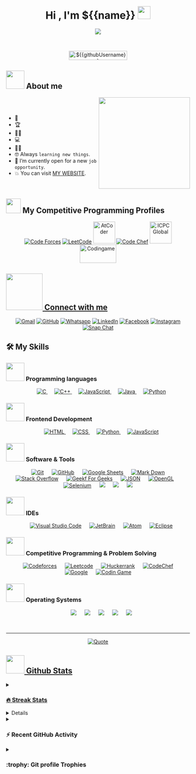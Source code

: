 <h1 align="center">Hi , I'm ${{name}} <img src="https://media.giphy.com/media/hvRJCLFzcasrR4ia7z/giphy.gif" width="35"></h1>
<p align="center">
  <a href="https://github.com/DenverCoder1/readme-typing-svg"><img src="https://readme-typing-svg.herokuapp.com?font=Time+New+Roman&color=%23C8BE25&size=25&center=true&vCenter=true&width=600&height=100&lines=Software+Engineer+@bld.ai;Computer+Science+Student;Competitive+Programmer;2x+ACPC+Finalist;Expert+on+Codeforces;Division+1+on+Codechef+(5+Stars);4+Kyu+on+Atcoder;Always+learning+new+things"></a>
</p>


<br>

<p align="center"> 
	<img src="https://komarev.com/ghpvc/?username=${{githubUsername}}&label=Profile%20views&color=0047AB&style=plastic?" alt="${{githubUsername}}" height=25px, width=160px/> 
</p>

	
## <picture><img src = "https://github.com/7oSkaaa/7oSkaaa/blob/main/Images/about_me.gif?raw=true" width = 50px></picture> About me

<picture> <img align="right" src="https://github.com/7oSkaaa/7oSkaaa/blob/main/Images/Right_Side.gif?raw=true" width = 250px></picture>

<br><br>

- :school:
- :trophy: 
- :technologist: 
- :computer: 
- :student: 
- :nerd_face: Always `learning new things`.
- :thinking: I’m currently open for a new `job opportunity`.
- :boom: You can visit [MY WEBSITE](${{websiteUrl}}).
<br>


## <picture> <img src="https://github.com/7oSkaaa/7oSkaaa/blob/main/Images/competitive_programming_profile.png?raw=true" width=40> </picture> My Competitive Programming Profiles

<p align="center">
  <a href="https://codeforces.com/profile/7oSkaaa"><img src="https://img.icons8.com/external-tal-revivo-shadow-tal-revivo/50/000000/external-codeforces-programming-competitions-and-contests-programming-community-logo-shadow-tal-revivo.png" alt="Code Forces"/></a>
	<a href="https://leetcode.com/7oSkaa/"><img src="https://img.icons8.com/external-tal-revivo-shadow-tal-revivo/50/000000/external-level-up-your-coding-skills-and-quickly-land-a-job-logo-shadow-tal-revivo.png" alt="LeetCode"/></a>
	<a href="https://atcoder.jp/users/ahmed_7oSkaa"><img src="https://i.ibb.co/Q9WSjDB/logo.png" alt="AtCoder" width = 60px/></a>
	<a href="https://www.codechef.com/users/ahmed_7oskaa"><img src="https://img.icons8.com/color/50/000000/codechef.png" alt="Code Chef"/></a>
	<a href="https://icpc.global/ICPCID/IW0X0CTD0ZV9"><img src="https://i.ibb.co/6J0r7rW/Daco-5610880.png" alt="ICPC Global" width = 60px /></a>     
	<a href="https://www.codingame.com/profile/e5e56c7585fda3b457056b85180a4d636850344" ><img src="https://i.ibb.co/1MRppTC/codingame-1.png" alt="Codingame" width="100" height="50">
</p>

## <picture> <img src="https://github.com/7oSkaaa/7oSkaaa/blob/main/Images/Connect-with-me.gif?raw=true" width="100px"> </picture> Connect with me
<p align="center">
	<a href="mailto:ahmed.7oskaa@gmail.com"><img img src="https://img.shields.io/badge/gmail-%23EA4335.svg?style=plastic&logo=gmail&logoColor=white" alt="Gmail"/></a>
	<a href="https://github.com/7oSkaaa"><img src="https://img.shields.io/badge/github-%23181717.svg?style=plastic&logo=github&logoColor=white" alt="GitHub"/></a>
	<a href="https://wa.me/0201208822340"><img src="https://img.shields.io/badge/whatsapp-%2325D366.svg?style=plastic&logo=whatsapp&logoColor=white" alt="Whatsapp"/></a>
	<a href="https://www.linkedin.com/in/7oskaa/"><img src="https://img.shields.io/badge/linkedin-%230A66C2.svg?style=plastic&logo=linkedin&logoColor=white" alt="LinkedIn"/></a>
	<a href="https://www.facebook.com/7oSkaaa"><img src="https://img.shields.io/badge/facebook-%231877F2.svg?style=plastic&logo=facebook&logoColor=white" alt="Facebook"/></a>
	<a href="https://www.instagram.com/ahmed_7oskaa/"><img src="https://img.shields.io/badge/instagram-%23E4405F.svg?style=plastic&logo=instagram&logoColor=white" alt="Instagram"/></a>
	<a href="https://msng.link/o/?ahmed.7oskaa=sc"><img src="https://img.shields.io/badge/snapchat-%23FFFC00.svg?style=plastic&logo=snapchat&logoColor=black" alt="Snap Chat"/></a>
</p>



## 🛠️ My Skills

### <picture> <img src = "https://github.com/7oSkaaa/7oSkaaa/blob/main/Images/Programming_Languages.gif?raw=true" width = 50px>  </picture> Programming languages

<p align="center"> 
  &emsp; 
  <a href="https://www.cprogramming.com/" target="_blank"> 
    <img alt="C" src="https://img.shields.io/badge/C%20-%232370ED.svg?style=plastic&logo=c&logoColor=white">
  </a> 
  &emsp;
  <a href="https://www.w3schools.com/cpp/" target="_blank"> 
    <img alt="C++" src="https://img.shields.io/badge/C++%20-%2300599C.svg?style=plastic&logo=c%2B%2B&logoColor=white">
  </a> 
  &emsp;
  <a href="https://developer.mozilla.org/en-US/docs/Web/JavaScript" target="_blank"> 
     <img alt="JavaScript" src="https://img.shields.io/badge/JavaScript%20-%23F7DF1E.svg?style=plastic&logo=javascript&logoColor=black">
   </a>
  &emsp;
  <a href="https://www.java.com" target="_blank"> 
    <img alt="Java" src="https://img.shields.io/badge/Java-%23007396.svg?style=plastic&logo=java&logoColor=white">
  </a>
  &emsp;
   <a href="https://www.python.org" target="_blank">
    <img alt="Python" src="https://img.shields.io/badge/Python%20-%2314354C.svg?style=plastic&logo=python&logoColor=white">
  </a>
</p>

### <picture> <img src = "https://github.com/7oSkaaa/7oSkaaa/blob/main/Images/Front_End.gif?raw=true" width = 50px>  </picture> Frontend Development
<p align="center"> 
  &emsp; 
  <a href="https://www.w3.org/html/" target="_blank"> 
   <img alt="HTML" src="https://img.shields.io/badge/HTML5%20-%23E34F26.svg?style=plastic&logo=html5&logoColor=white">
  </a>   
  &emsp;
  <a href="https://www.w3schools.com/css/" target="_blank">
    <img alt="CSS" src="https://img.shields.io/badge/CSS%20-%231572B6.svg?style=plastic&logo=css3&logoColor=white">
  </a> 
  &emsp;
  <a href="https://www.python.org" target="_blank">
    <img alt="Python" src="https://img.shields.io/badge/react-%2361DAFB.svg?style=plastic&logo=React&logoColor=black">
  </a>
  &emsp;
  <a href="https://developer.mozilla.org/en-US/docs/Web/JavaScript" target="_blank"> 
     <img alt="JavaScript" src="https://img.shields.io/badge/JavaScript%20-%23F7DF1E.svg?style=plastic&logo=javascript&logoColor=black">
   </a>
</p>

 ### <picture> <img src = "https://github.com/7oSkaaa/7oSkaaa/blob/main/Images/Software_Tools.gif?raw=true" width = 50px>  </picture> Software & Tools
 
<p align="center">
  &emsp;
    <a href="#"><img alt="Git" src="https://img.shields.io/badge/Git%20-%23F05033.svg?style=plastic&logo=git&logoColor=white"></a>
  &emsp;
    <a href="#"><img alt="GitHub" src="https://img.shields.io/badge/github-%23181717.svg?style=plastic&logo=github&logoColor=white"></a>
  &emsp;
    <a href="#"><img alt="Google Sheets" src="https://img.shields.io/badge/Google%20Sheets%20-%2334A853.svg?style=plastic&logo=google%20sheets&logoColor=white"></a>
  &emsp;
    <a href="#"><img alt="Mark Down" src="https://img.shields.io/badge/Markdown-000000?style=plastic&logo=markdown&logoColor=white"></a>
  &emsp;
    <a href="#"><img alt="Stack Overflow" src="https://img.shields.io/badge/-Stack%20Overflow-FE7A16?style=plastic&logo=stack-overflow&logoColor=white"></a>
  &emsp;
    <a href="#"><img alt="Geekf For Geeks" src="https://img.shields.io/badge/geeksforgeeks-%230F9D58.svg?style=plastic&logo=geeksforgeeks&logoColor=white"></a>
  &emsp;
    <a href="#"><img alt="JSON" img src="https://img.shields.io/badge/json-%23000000.svg?style=plastic&logo=json&logoColor=white"></a>
  &emsp;
    <a href="#"><img alt="OpenGL" src="https://img.shields.io/badge/opengl-%235586A4.svg?style=plastic&logo=opengl&logoColor=white"></a>
  &emsp;
    <a href="#"><img alt="Selenium" src="https://img.shields.io/badge/selenium-%2343B02A.svg?&style=plastic&logo=selenium&logoColor=white"></a>
    &emsp;
    <a href="#"><img src="https://img.shields.io/badge/latex-%23008080.svg?&style=plastic&logo=latex&logoColor=white" /></a>
    &emsp;
    <a href="#"><img src="https://img.shields.io/badge/django-%23092E20.svg?&style=plastic&logo=django&logoColor=white" /></a>
    &emsp;
    <a href="#"><img src="https://img.shields.io/badge/mysql-%234479A1.svg?&style=plastic&logo=mysql&logoColor=white"/></a>
</p>

 ### <picture> <img src = "https://github.com/7oSkaaa/7oSkaaa/blob/main/Images/IDEs.gif?raw=true" width = 50px>  </picture> IDEs
 
<p align="center">
  &emsp;
    <a href="#"><img alt="Visual Studio Code" src="https://img.shields.io/badge/Visual%20Studio%20Code-0078d7.svg?style=plastic&logo=visual-studio-code&logoColor=white"></a>
  &emsp;
    <a href="#"><img alt="JetBrain" src="https://img.shields.io/badge/jetbrains-%23000000.svg?style=plastic&logo=jetbrains&logoColor=white" /></a>
  &emsp;
    <a href="#"><img alt="Atom" src="https://img.shields.io/badge/atom-%2366595C.svg?&style=plastic&logo=atom&logoColor=white" /></a>
  &emsp;
    <a href="#"><img alt="Eclipse" src="https://img.shields.io/badge/eclipse%20ide-%232C2255.svg?&style=plastic&logo=eclipse%20ide&logoColor=white" /></a>
</p>

 ### <picture> <img src = "https://github.com/7oSkaaa/7oSkaaa/blob/main/Images/CP_PS.gif?raw=true" width = 50px>  </picture> Competitive Programming & Problem Solving
 
<p align="center">
  &emsp;
    <a href="#"><img alt = "Codeforces" src="https://img.shields.io/badge/codeforces%20-%231F8ACB.svg?style=plastic&logo=codeforces&logoColor=white" /></a>	
  &emsp;
    <a href="#"><img alt = "Leetcode" src="https://img.shields.io/badge/leetcode%20-%23FFA116.svg?style=plastic&logo=leetcode&logoColor=black" /></a>
  &emsp;
    <a href="#"><img alt = "Huckerrank" src="https://img.shields.io/badge/hackerrank-%232EC866.svg?style=plastic&logo=hackerrank&logoColor=white" /></a>
  &emsp;
    <a href="#"><img alt = "CodeChef" src="https://img.shields.io/badge/codechef-%235B4638.svg?style=plastic&logo=codechef&logoColor=white" /></a>
  &emsp;
    <a href="#"><img alt = "Google" src="https://img.shields.io/badge/google-%234285F4.svg?style=plastic&logo=google&logoColor=white" /></a>
  &emsp;
    <a href="#"><img alt = "Codin Game" src="https://img.shields.io/badge/codingame-%23F2BB13.svg?&style=plastic&logo=codingame&logoColor=black" /></a>
</p>

 ### <picture> <img src = "https://github.com/7oSkaaa/7oSkaaa/blob/main/Images/OS.gif?raw=true" width = 50px>  </picture> Operating Systems
 
<p align="center">
  &emsp;
    <a href="#"><img src="https://img.shields.io/badge/Linux-FCC624?style=plastic&logo=linux&logoColor=black"></a>
  &emsp;
    <a href="#"><img src="https://img.shields.io/badge/Ubuntu-E95420?style=plastic&logo=ubuntu&logoColor=white"></a>
  &emsp;
    <a href="#"><img src="https://img.shields.io/badge/Windows-0078D6?style=plastic&logo=windows&logoColor=white"></a>
  &emsp;
    <a href="#"><img src="https://img.shields.io/badge/pop!_os-%2348B9C7.svg?style=plastic&&logo=pop!_os&logoColor=white" /></a>
  &emsp;
    <a href="#"><img src="https://img.shields.io/badge/manjaro-%2335BF5C.svg?&style=plastic&logo=manjaro&logoColor=white" /></a>
</p>

<br> 

---

<p align = "center">
	<a href="https://github.com/piyushsuthar/github-readme-quotes"> <img alt = "Quote" src="https://quotes-github-readme.vercel.app/api?type=horizontal&theme=tokyonight&animation=grow_out_in&quoteCategory=programming">
</p>

## <picture> <img src = "https://github.com/7oSkaaa/7oSkaaa/blob/main/Images/Statistics.gif?raw=true" width = 50px>  </picture> Github Stats

<details><summary><h3> 🔥 Streak Stats</h3></summary>

----	

<p align="center"><img src="https://github-readme-streak-stats.herokuapp.com/?user=${{githubUsername}}&theme=tokyonight_duo" alt="${{githubUsername}}" /></p>

</details>
  
<details><summary><h3>💻 GitHub Profile Stats</h3></summary>

----
	
<p align="center">
    <a href="https://github.com/anuraghazra/github-readme-stats">
	    <img alt="${{githubUsername}}'s Github Stats" src="https://github-readme-stats.vercel.app/api?username=${{githubUsername}}&show_icons=true&count_private=true&locale=en&theme=tokyonight&layout=compact" height="230px"/></a>
	  <img src="https://github-readme-stats.vercel.app/api/top-langs?username=${{githubUsername}}&langs_count=10&show_icons=true&locale=en&theme=tokyonight" alt="${{githubUsername}}" height="230px"/>
<br/>

  <b>Note:</b> Top languages is only a metric of the languages my public code consists of and doesn't reflect experience or skill level.
  </p>
</details>

<details><summary><h3>⚡ Recent GitHub Activity</h3></summary>

----
	
[![7oSkaa's github activity graph](https://github-readme-activity-graph.cyclic.app/graph?username=${{githubUsername}}&theme=github	)](https://github.com/${{githubUsername}}/github-readme-activity-graph)

 
</details>

<details><summary> <h3> :trophy: Git profile Trophies </h3></summary>
	